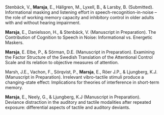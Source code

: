 
Stenbäck, V., **Marsja**, E., Hällgren,  M., Lyxell, B., & Larsby, B. (Submitted). Informational masking and listening effort in speech-recognition-in-noise – the role of working memory capacity and inhibitory control in older adults with and without hearing impairment.

**Marsja**, E., Danielsson, H., & Stenbäck, V. (Manuscript in Preparation). The Contribution of Cognition to Speech in Noise: Informational vs. Energetic Maskers.

**Marsja**, E. Elbe, P., & Sörman, D.E. (Manuscript in Preparation). Examining the Factor Structure of the Swedish Translation of the Attentional Control Scale and its relation to objective measures of attention.

Marsh, J.E., Vachon, F., Sörqvist, P., **Marsja**, E., Röer J.P., & Ljungberg, K.J. (Manuscript in Preparation).  Irrelevant vibro-tactile stimuli produce a changing-state effect: Implications for theories of interference in short-term memory.

**Marsja**, E., Neely, G., & Ljungberg, K.J (Manuscript in Preparation). Deviance distraction in the auditory and tactile modalities after repeated exposure: differential aspects of tactile and auditory deviants.
